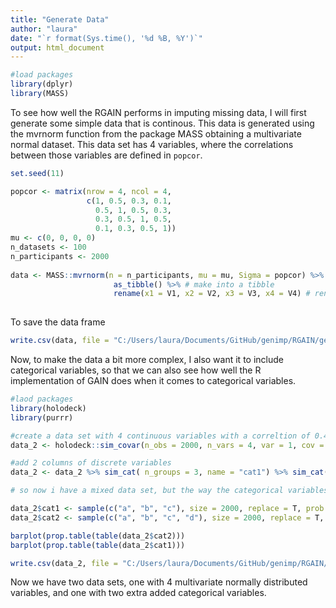 ```yaml
---
title: "Generate Data"
author: "laura"
date: "`r format(Sys.time(), '%d %B, %Y')`"
output: html_document
---
```


```r
#load packages
library(dplyr)
library(MASS)
```


To see how well the RGAIN performs in imputing missing data, I will first generate some simple data that is continous. This data is generated using the mvrnorm function from the package MASS obtaining a multivariate normal dataset. This data set has 4 variables, where the correlations between those variables are defined in `popcor`. 

```r
set.seed(11)

popcor <- matrix(nrow = 4, ncol = 4,
                 c(1, 0.5, 0.3, 0.1,
                   0.5, 1, 0.5, 0.3,
                   0.3, 0.5, 1, 0.5,
                   0.1, 0.3, 0.5, 1))
mu <- c(0, 0, 0, 0)
n_datasets <- 100
n_participants <- 2000
 
data <- MASS::mvrnorm(n = n_participants, mu = mu, Sigma = popcor) %>% 
                       as_tibble() %>% # make into a tibble
                       rename(x1 = V1, x2 = V2, x3 = V3, x4 = V4) # rename columns
                       
```

To save the data frame
```r
write.csv(data, file = "C:/Users/laura/Documents/GitHub/genimp/RGAIN/gen_data.csv")
```

Now, to make the data a bit more complex, I also want it to include categorical variables, so that we can also see how well the R implementation of GAIN does when it comes to categorical variables. 
```r
#laod packages
library(holodeck)
library(purrr)

#create a data set with 4 continuous variables with a correltion of 0.4
data_2 <- holodeck::sim_covar(n_obs = 2000, n_vars = 4, var = 1, cov = 0.4, name = "x") 

#add 2 columns of discrete variables
data_2 <- data_2 %>% sim_cat( n_groups = 3, name = "cat1") %>% sim_cat( n_groups = 4, name = "cat2")

# so now i have a mixed data set, but the way the categorical variables are distributed is way to simple...

data_2$cat1 <- sample(c("a", "b", "c"), size = 2000, replace = T, prob = c(0.4, 0.3, .05))
data_2$cat2 <- sample(c("a", "b", "c", "d"), size = 2000, replace = T, prob = c(0.1, 0.6, 0.2, 0.5))

barplot(prop.table(table(data_2$cat2)))
barplot(prop.table(table(data_2$cat1)))

write.csv(data_2, file = "C:/Users/laura/Documents/GitHub/genimp/RGAIN/gen_catdata.csv")

```

Now we have two data sets, one with 4 multivariate normally distributed variables, and one with two extra added categorical variables. 

